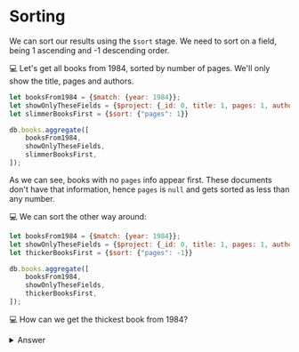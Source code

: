 # Sorting

We can sort our results using the `$sort` stage. We need to sort on a field, being 1 ascending and -1 descending order.

💻 Let's get all books from 1984, sorted by number of pages. We'll only show the title, pages and authors.

```js
let booksFrom1984 = {$match: {year: 1984}};
let showOnlyTheseFields = {$project: {_id: 0, title: 1, pages: 1, authors: 1}};
let slimmerBooksFirst = {$sort: {"pages": 1}}

db.books.aggregate([
    booksFrom1984,
    showOnlyTheseFields,
    slimmerBooksFirst,
]);
```

As we can see, books with no `pages` info appear first. These documents don't have that information, hence `pages` is `null` and gets sorted as less than any number. 

💻 We can sort the other way around:

```js
let booksFrom1984 = {$match: {year: 1984}};
let showOnlyTheseFields = {$project: {_id: 0, title: 1, pages: 1, authors: 1}};
let thickerBooksFirst = {$sort: {"pages": -1}}

db.books.aggregate([
    booksFrom1984,
    showOnlyTheseFields,
    thickerBooksFirst,
]);
```

💻 How can we get the thickest book from 1984?

<details>
<summary>Answer</summary>
<div>

```js
let booksFrom1984 = {$match: {year: 1984}};
let showOnlyTheseFields = {$project: {_id: 0, title: 1, pages: 1, authors: 1}};
let thickerBooksFirst = {$sort: {"pages": -1}}
let justOne = {$limit: 1}

db.books.aggregate([
    booksFrom1984,
    showOnlyTheseFields,
    thickerBooksFirst,
    justOne
]);
```
</div>
</details>
